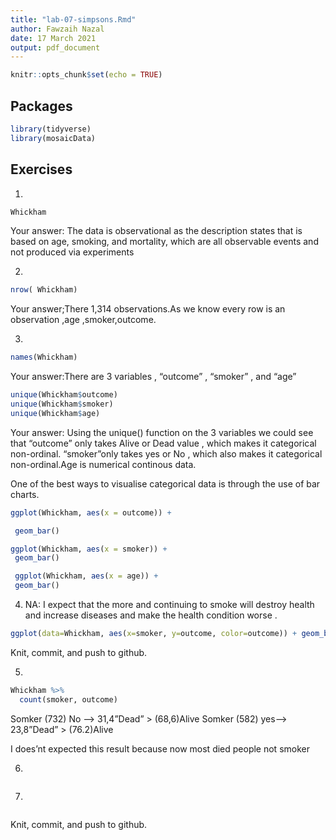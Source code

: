 ```yaml
---
title: "lab-07-simpsons.Rmd"
author: Fawzaih Nazal
date: 17 March 2021
output: pdf_document
---
```


```r
knitr::opts_chunk$set(echo = TRUE)
```

## Packages

```r
library(tidyverse) 
library(mosaicData)
```


## Exercises


1.  
```r
Whickham
```
    
Your answer: The data is observational as the description states that is based on age, smoking, and mortality, which are all observable events and not produced via experiments

2.  
```r
nrow( Whickham)
```

Your answer;There 1,314 observations.As we know every row is an observation ,age ,smoker,outcome.

3.  

```r
names(Whickham)
```

Your answer:There are 3 variables , "outcome" , "smoker" , and "age"  

```r
unique(Whickham$outcome)
unique(Whickham$smoker)
unique(Whickham$age)
```

Your answer: Using the unique() function on the 3 variables we could see that "outcome" only takes Alive or Dead  value , which makes it categorical non-ordinal. "smoker"only takes yes or No , which also makes it categorical non-ordinal.Age is numerical continous data. 

One of the best ways to visualise categorical data is through the use of bar charts.


```r
ggplot(Whickham, aes(x = outcome)) +

 geom_bar()
```


```r
ggplot(Whickham, aes(x = smoker)) +
 geom_bar()
```

```r
 ggplot(Whickham, aes(x = age)) +
 geom_bar()
```


4. 
NA: I expect that the more and continuing to smoke will destroy health and increase diseases and make the health condition worse .

```r
ggplot(data=Whickham, aes(x=smoker, y=outcome, color=outcome)) + geom_bar(stat="identity")
```
Knit, commit, and push to github.

5. 

```r

Whickham %>%
  count(smoker, outcome)

```
Somker (732) No -----> 31,4"Dead" > (68,6)Alive
Somker (582) yes-----> 23,8"Dead" > (76.2)Alive

I does'nt expected this result because now most died people not smoker

6.

```r

```

7. 

```r

```

Knit, commit, and push to github.